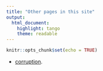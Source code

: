 ```yaml
---
title: "Other pages in this site"
output: 
  html_document:
    highlight: tango
    theme: readable
---
```


```r
knitr::opts_chunk$set(echo = TRUE)
```

- [corruption](docs/berkleyapp.html).

